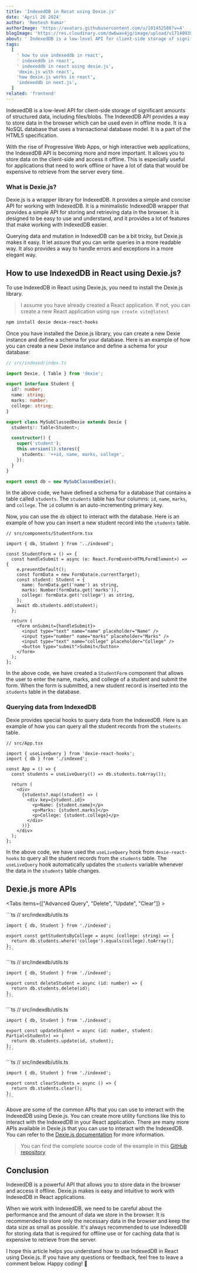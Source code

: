 ```yaml
---
title: 'IndexedDB in Recat using Dexie.js'
date: 'April 26 2024'
author: 'Reetesh Kumar'
authorImage: 'https://avatars.githubusercontent.com/u/101452588?v=4'
blogImage: 'https://res.cloudinary.com/dw6wav4jg/image/upload/v1714093969/indexeddb_z6zsvo.png'
about: ' IndexedDB is a low-level API for client-side storage of significant amounts of structured data, including files/blobs. It helps to store data in browser which can be used even in offline mode.'
tags:
  [
    ' how to use indexeddb in react',
    ' indexeddb in react',
    ' indexeddb in react using dexie.js',
    'dexie.js with react',
    'how dexie.js works in react',
    'indexeddb in next.js',
  ]
related: 'frontend'
---
```


<TableContent title="IndexedDB in Recat using Dexie.js" />

IndexedDB is a low-level API for client-side storage of significant amounts of structured data, including files/blobs. The IndexedDB API provides a way to store data in the browser which can be used even in offline mode. It is a NoSQL database that uses a transactional database model. It is a part of the HTML5 specification.

With the rise of Progressive Web Apps, or high interactive web applications, the IndexedDB API is becoming more and more important. It allows you to store data on the client-side and access it offline. This is especially useful for applications that need to work offline or have a lot of data that would be expensive to retrieve from the server every time.

### What is Dexie.js?

Dexie.js is a wrapper library for IndexedDB. It provides a simple and concise API for working with IndexedDB. It is a minimalistic IndexedDB wrapper that provides a simple API for storing and retrieving data in the browser. It is designed to be easy to use and understand, and it provides a lot of features that make working with IndexedDB easier.

Querying data and mutation in IndexedDB can be a bit tricky, but Dexie.js makes it easy. It let assure that you can write queries in a more readable way. It also provides a way to handle errors and exceptions in a more elegant way.

<Separator />

## How to use IndexedDB in React using Dexie.js?

To use IndexedDB in React using Dexie.js, you need to install the Dexie.js library.

> I assume you have already created a React application. If not, you can create a new React application using `npm create vite@latest`

```bash
npm install dexie dexie-react-hooks
```

Once you have installed the Dexie.js library, you can create a new Dexie instance and define a schema for your database. Here is an example of how you can create a new Dexie instance and define a schema for your database:

```ts
// src/indexed/index.ts

import Dexie, { Table } from 'dexie';

export interface Student {
  id?: number;
  name: string;
  marks: number;
  college: string;
}

export class MySubClassedDexie extends Dexie {
  students!: Table<Student>;

  constructor() {
    super('student');
    this.version(1).stores({
      students: '++id, name, marks, college',
    });
  }
}

export const db = new MySubClassedDexie();
```

In the above code, we have defined a schema for a database that contains a table called `students`. The `students` table has four columns: `id`, `name`, `marks`, and `college`. The `id` column is an auto-incrementing primary key.

Now, you can use the `db` object to interact with the database. Here is an example of how you can insert a new student record into the `students` table.

```tsx
// src/components/StudentForm.tsx

import { db, Student } from '../indexed';

const StudentForm = () => {
  const handleSubmit = async (e: React.FormEvent<HTMLFormElement>) => {
    e.preventDefault();
    const formData = new FormData(e.currentTarget);
    const student: Student = {
      name: formData.get('name') as string,
      marks: Number(formData.get('marks')),
      college: formData.get('college') as string,
    };
    await db.students.add(student);
  };

  return (
    <form onSubmit={handleSubmit}>
      <input type="text" name="name" placeholder="Name" />
      <input type="number" name="marks" placeholder="Marks" />
      <input type="text" name="college" placeholder="College" />
      <button type="submit">Submit</button>
    </form>
  );
};
```

In the above code, we have created a `StudentForm` component that allows the user to enter the name, marks, and college of a student and submit the form. When the form is submitted, a new student record is inserted into the `students` table in the database.

<Advertise title="Nested Comments in React using Recursion" />

<Separator />

### Querying data from IndexedDB

Dexie provides special hooks to query data from the IndexedDB. Here is an example of how you can query all the student records from the `students` table.

```tsx
// src/App.tsx

import { useLiveQuery } from 'dexie-react-hooks';
import { db } from './indexed';

const App = () => {
  const students = useLiveQuery(() => db.students.toArray());

  return (
    <div>
      {students?.map((student) => (
        <div key={student.id}>
          <p>Name: {student.name}</p>
          <p>Marks: {student.marks}</p>
          <p>College: {student.college}</p>
        </div>
      ))}
    </div>
  );
};
```

In the above code, we have used the `useLiveQuery` hook from `dexie-react-hooks` to query all the student records from the `students` table. The `useLiveQuery` hook automatically updates the `students` variable whenever the data in the `students` table changes.

<Separator />

## Dexie.js more APIs

<Tabs items={["Advanced Query", "Delete", "Update", "Clear"]} >

   <Section slot="Advanced Query">
    ```ts
    // src/indexdb/utils.ts

    import { db, Student } from './indexed';

    export const getStudentsByCollege = async (college: string) => {
      return db.students.where('college').equals(college).toArray();
    };
    ```

  </Section>
   <Section slot="Delete">
    ```ts
    // src/indexdb/utils.ts
    
    import { db, Student } from './indexed';

    export const deleteStudent = async (id: number) => {
      return db.students.delete(id);
    };
    ```

  </Section>
   <Section slot="Update">
    ```ts
    // src/indexdb/utils.ts

    import { db, Student } from './indexed';

    export const updateStudent = async (id: number, student: Partial<Student>) => {
      return db.students.update(id, student);
    };
    ```

  </Section>

   <Section slot="Clear">
    ```ts
    // src/indexdb/utils.ts

    import { db, Student } from './indexed';

    export const clearStudents = async () => {
      return db.students.clear();
    };
    ```

  </Section>

</Tabs>

Above are some of the common APIs that you can use to interact with the IndexedDB using Dexie.js. You can create more utility functions like this to interact with the IndexedDB in your React application. There are many more APIs available in Dexie.js that you can use to interact with the IndexedDB. You can refer to the [Dexie.js documentation](https://dexie.org/docs/Tutorial/React) for more information.

> You can find the complete source code of the example in this [GitHub repository]()

<Separator />

## Conclusion

IndexedDB is a powerful API that allows you to store data in the browser and access it offline. Dexie.js makes is easy and intuitive to work with IndexedDB in React applications.

When we work with IndexedDB, we need to be careful about the performance and the amount of data we store in the browser. It is recommended to store only the necessary data in the browser and keep the data size as small as possible. It's always recommended to use IndexedDB for storing data that is required for offline use or for caching data that is expensive to retrieve from the server.

I hope this article helps you understand how to use IndexedDB in React using Dexie.js. If you have any questions or feedback, feel free to leave a comment below. Happy coding! 🚀
